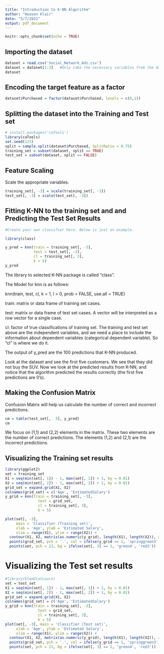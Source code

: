 ```yaml
---
title: "Introduction to K-NN Algorithm"
author: "Heaven Klair"
date: "5/7/2022"
output: pdf_document
---
```


```r
knitr::opts_chunk$set(echo = TRUE)
```

## Importing the dataset

```r
dataset = read.csv('Social_Network_Ads.csv')
dataset = dataset[1:3]   #Only take the necessary variables from the dataset
dataset
```

## Encoding the target feature as a factor

```r
dataset$Purchased = factor(dataset$Purchased, levels = c(0,1))
```

## Splitting the dataset into the Training and Test set

```r
# install.packages('caTools')
library(caTools)
set.seed(123)
split = sample.split(dataset$Purchased, SplitRatio = 0.75)
training_set = subset(dataset, split == TRUE)
test_set = subset(dataset, split == FALSE)
```

## Feature Scaling

Scale the appropriate variables.
```r
training_set[, -3] = scale(training_set[, -3])
test_set[, -3] = scale(test_set[, -3])
```

## Fitting K-NN to the training set and and Predicting the Test Set Results

```r
#Create your own classifier here. Below is just an example.

library(class)

y_pred = knn(train = training_set[, -3], 
             test = test_set[, -3],
             cl = training_set[, 3],
             k = 5)
y_pred
```

The library to selected K-NN package is called "class".

The Model for knn is as follows:

knn(train, test, cl, k = 1, l = 0, prob = FALSE, use.all = TRUE)

train: matrix or data frame of training set cases.

test: matrix or data frame of test set cases. A vector will be interpreted as a row vector for a single case.

cl: factor of true classifications of training set. The training and test set above are the independent variables, and we need a place to include the information about dependent variables (categorical dependent variable). So "cl" is where we do it.

The output of y_pred are the 100 predictions that K-NN produced.

Look at the dataset and see the first five customers. We see that they did not buy the SUV. Now we look at the predicted results from K-NN, and notice that the algorithm predicted the results correctly (the first five predictions are 0's).

## Making the Confusion Matrix

Confusion Matrix will help us calculate the number of correct and incorrect predictions.
```r
cm = table(test_set[,  3], y_pred)
cm
```

We focus on (1,1) and (2,2) elements in the matrix. These two elements are the number of correct predictions. The elements (1,2) and (2,1) are the incorrect predictions.


## Visualizing the Training set results

```r
library(ggplot2)
set = training_set
X1 = seq(min(set[, 1]) - 1, max(set[, 1]) + 1, by = 0.01)
X2 = seq(min(set[, 2]) - 1, max(set[, 2]) + 1, by = 0.01)
grid_set = expand.grid(X1, X2)
colnames(grid_set) = c('Age', 'EstimatedSalary')
y_grid = knn(train = training_set[, -3], 
               test = grid_set,
               cl = training_set[, 3],
               k = 5)

plot(set[, -3],
     main = 'Classifier (Training set)',
     xlab = 'Age', ylab = 'Estimated Salary',
     xlim = range(X1), ylim = range(X2)) +
  contour(X1, X2, matrix(as.numeric(y_grid), length(X1), length(X2)), add = TRUE) +
  points(grid_set, pch = '.', col = ifelse(y_grid == 1, 'springgreen3', 'tomato')) +
  points(set, pch = 21, bg = ifelse(set[, 3] == 1, 'green4', 'red3'))
```



# Visualizing the Test set results
```r
#library(ElemStatLearn)
set = test_set
X1 = seq(min(set[, 1]) - 1, max(set[, 1]) + 1, by = 0.01)
X2 = seq(min(set[, 2]) - 1, max(set[, 2]) + 1, by = 0.01)
grid_set = expand.grid(X1, X2)
colnames(grid_set) = c('Age', 'EstimatedSalary')
y_grid = knn(train = training_set[, -3], 
               test = grid_set,
               cl = training_set[, 3],
               k = 5)
plot(set[, -3], main = 'Classifier (Test set)',
     xlab = 'Age', ylab = 'Estimated Salary',
     xlim = range(X1), ylim = range(X2)) + 
  contour(X1, X2, matrix(as.numeric(y_grid), length(X1), length(X2)), add = TRUE) + 
  points(grid_set, pch = '.', col = ifelse(y_grid == 1, 'springgreen3', 'tomato')) +
  points(set, pch = 21, bg = ifelse(set[, 3] == 1, 'green4', 'red3'))
```


